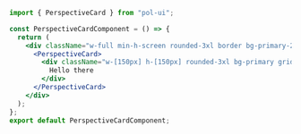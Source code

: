 ```jsx
import { PerspectiveCard } from "pol-ui";

const PerspectiveCardComponent = () => {
  return (
    <div className="w-full min-h-screen rounded-3xl border bg-primary-200">
      <PerspectiveCard>
        <div className="w-[150px] h-[150px] rounded-3xl bg-primary grid place-items-center">
          Hello there
        </div>
      </PerspectiveCard>
    </div>
  );
};
export default PerspectiveCardComponent;
```
